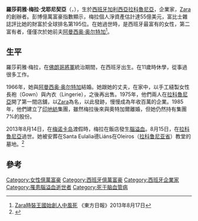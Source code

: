 {{Infobox_Person
| name = Rosalía Mera<br>羅莎莉雅·梅拉
| image =
| image_size = 250px
| birth_name = 羅莎莉雅·梅拉·戈耶尼契亞
| birth_date = 1944年1月28日
| birth_place = {{ESP}}[[加利西亚_(西班牙)|加利西亞]][[拉科魯尼亞|拉科魯尼亞]]
| residence =  
| 國籍 = {{ESP}}
| death_date = {{death date and age|2013|8|15|1944|1|28}}
| death_place ={{ESP}}[[加利西亚_(西班牙)|加利西亞]][[拉科魯尼亞|拉科魯尼亞]]
| religion = 
| publisher=
| known for =
| networth = 
| parents = 
| 配偶 = [[阿曼西奥·奥尔特加|阿曼西奥·奥尔特加]]
| 子女 = 
| signature = 
}} 
'''羅莎莉雅·梅拉·戈耶尼契亞'''（{{lang-es|Rosalía Mera Goyenechea}}，{{bd|1944年|1月28日|2013年|8月15日|catIdx=Mera}}），生於[[西班牙|西班牙]][[加利西亚_(西班牙)|加利西亞]][[拉科魯尼亞|拉科魯尼亞]]，企業家，[[Zara|Zara]]的創辦者。彭博億萬富豪指數顯示，梅拉個人淨資產估計達55億美元，富比士雜誌評比她的財富於全球排名第195位。在她過世時，是西班牙最富有的女性，第二富有者，僅僅次於她前夫[[阿曼西奥·奥尔特加|阿曼西奥·奥尔特加]]<ref>[http://orientaldaily.on.cc/cnt/china_world/20130817/00180_005.html Zara時裝王國始創人中風死] {{Wayback|url=http://orientaldaily.on.cc/cnt/china_world/20130817/00180_005.html |date=20191003122133 }}《東方日報》2013年8月17日</ref>。

==生平==
羅莎莉雅·梅拉，在[[佛朗哥將軍|佛朗哥將軍]]統治期間，在西班牙出生。在11歲時休學，從事過很多工作。

1966年，她與[[阿曼西奥·奥尔特加|阿曼西奥·奥尔特加]]結婚。她跟她的丈夫，在家中，以手工縫製女性長袍（Gown）與內衣（Lingerie），之後再出售。1975年，他們兩人在[[拉科魯尼亞|拉科魯尼亞]]開了第一間店舖，以[[Zara|Zara]]為名，以此發跡，慢慢成為年收百萬的企業。1985年，他們建立了[[印地紡|印地紡]]集團，雖然梅拉後來與奧特加爾離婚，但她仍然持有集團7%的股份。

2013年8月14日，在[[梅诺卡岛|梅诺卡岛]]渡假時，梅拉在飯店發生[[腦溢血|腦溢血]]。8月15日，在[[拉科魯尼亞|拉科魯尼亞]]過世。她被安葬在Santa Eulalia德Liáns在Oleiros（[[拉科鲁尼亚省|拉科鲁尼亚省]]）教堂的墓地。<ref>{{Cite web |url=http://www.europapress.es/economia/noticia-rosalia-mera-sera-enterrada-sabado-coruna-20130816103259.html |title=存档副本 |access-date=2014-02-15 |archive-date=2019-10-14 |archive-url=https://web.archive.org/web/20191014135856/https://www.europapress.es/economia/noticia-rosalia-mera-sera-enterrada-sabado-coruna-20130816103259.html |dead-url=no }}</ref>

==參考==
{{reflist}}

{{Authority control}}
{{DEFAULTSORT:Mera, Rosalia}}
[[Category:女性億萬富豪|Category:女性億萬富豪]]
[[Category:西班牙億萬富豪|Category:西班牙億萬富豪]]
[[Category:西班牙企業家|Category:西班牙企業家]]
[[Category:罹患腦溢血逝世者|Category:罹患腦溢血逝世者]]
[[Category:死于脑血管病|Category:死于脑血管病]]